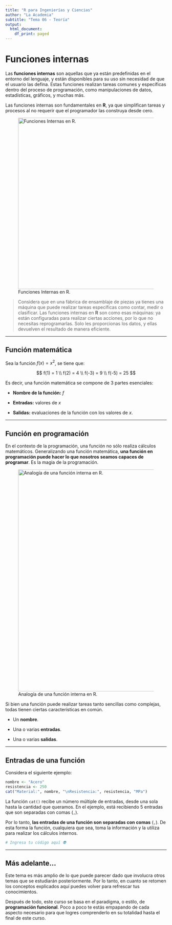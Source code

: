 ```yaml
---
title: "R para Ingenierías y Ciencias"
author: "La Academia"
subtitle: "Tema 06 - Teoría"
output:
  html_document:
    df_print: paged
---
```


# Funciones internas

Las **funciones internas** son aquellas que ya están predefinidas en el entorno del lenguaje, y están disponibles para su uso sin necesidad de que el usuario las defina. Estas funciones realizan tareas comunes y específicas dentro del proceso de programación, como manipulaciones de datos, estadísticas, gráficos, y muchas más.

Las funciones internas son fundamentales en **R**, ya que simplifican tareas y procesos al no requerir que el programador las construya desde cero.

![Funciones Internas en R.](https://github.com/aisacc/Programacion-R/blob/main/_Im%C3%A1genes/Tema%2006%20-%20Funciones%20internas/1.png?raw=true){width="535"}

> Considera que en una fábrica de ensamblaje de piezas ya tienes una máquina que puede realizar tareas específicas como contar, medir o clasificar. Las funciones internas en **R** son como esas máquinas: ya están configuradas para realizar ciertas acciones, por lo que no necesitas reprogramarlas. Solo les proporcionas los datos, y ellas devuelven el resultado de manera eficiente.

------------------------------------------------------------------------

## Función matemática

Sea la función $f(x) = x^2$, se tiene que:

$$
f(1) = 1 \\
f(2) = 4 \\
f(-3) = 9 \\
f(-5) = 25
$$

Es decir, una función matemática se compone de 3 partes esenciales:

-   **Nombre de la función:** $f$

-   **Entradas:** valores de $x$

-   **Salidas:** evaluaciones de la función con los valores de $x$.

------------------------------------------------------------------------

## Función en programación

En el contexto de la programación, una función no sólo realiza cálculos matemáticos. Generalizando una función matemática, **una función en programación puede hacer lo que nosotros seamos capaces de programar**. Es la magia de la programación.

![Analogía de una función interna en R.](https://github.com/aisacc/Programacion-R/blob/main/_Im%C3%A1genes/Tema%2006%20-%20Funciones%20internas/2.png?raw=true){width="693"}

Si bien una función puede realizar tareas tanto sencillas como complejas, todas tienen ciertas características en común.

-   Un **nombre**.

-   Una o varias **entradas**.

-   Una o varias **salidas**.

------------------------------------------------------------------------

## Entradas de una función

Considera el siguiente ejemplo:

``` r
nombre <- "Acero"
resistencia <- 250  
cat("Material:", nombre, "\nResistencia:", resistencia, "MPa")
```

La función `cat()` recibe un número múltiple de entradas, desde una sola hasta la cantidad que queramos. En el ejemplo, está recibiendo 5 entradas que son separadas con comas (`,`).

Por lo tanto, **las entradas de una función son separadas con comas** (`,`). De esta forma la función, cualquiera que sea, toma la información y la utiliza para realizar los cálculos internos.

```r
# Ingresa tu código aquí 👽
```

------------------------------------------------------------------------

## Más adelante...

Este tema es más amplio de lo que puede parecer dado que involucra otros temas que se estudiarán posteriormente. Por lo tanto, en cuanto se retomen los conceptos explicados aquí puedes volver para refrescar tus conocimientos.

Después de todo, este curso se basa en el paradigma, o estilo, de **programación funcional**. Poco a poco te estás empapando de cada aspecto necesario para que logres comprenderlo en su totalidad hasta el final de este curso.
